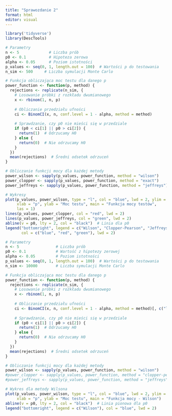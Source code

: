 ---
title: "Sprawozdanie 2"
format: html
editor: visual
---

```{r}
library('tidyverse')
library(DescTools)
```

```{r}
# Parametry
n <- 5             # Liczba prób
p0 <- 0.1          # Hipoteza zerowa
alpha <- 0.05      # Poziom istotności
p_values <- seq(0, 1, length.out = 100)  # Wartości p do testowania
n_sim <- 500     # Liczba symulacji Monte Carlo

```

```{r}
# Funkcja obliczająca moc testu dla danego p
power_function <- function(p, method) {
  rejections <- replicate(n_sim, {
    # Losowanie próbki z rozkładu dwumianowego
    x <- rbinom(1, n, p)
    
    # Obliczanie przedziału ufności
    ci <- BinomCI(x, n, conf.level = 1 - alpha, method = method)
    
    # Sprawdzanie, czy p0 nie mieści się w przedziale
    if (p0 < ci[1] || p0 > ci[2]) {
      return(1)  # Odrzucamy H0
    } else {
      return(0)  # Nie odrzucamy H0
    }
  })
  mean(rejections)  # Średni odsetek odrzuceń
}
```

```{r}
# Obliczanie funkcji mocy dla każdej metody
power_wilson <- sapply(p_values, power_function, method = "wilson")
power_clopper <- sapply(p_values, power_function, method = "exact")
power_jeffreys <- sapply(p_values, power_function, method = "jeffreys")

```

```{r}
# Wykresy
plot(p_values, power_wilson, type = "l", col = "blue", lwd = 2, ylim = c(0, 1),
     xlab = "p", ylab = "Moc testu", main = "Funkcja mocy testów", 
     las = 1)
lines(p_values, power_clopper, col = "red", lwd = 2)
lines(p_values, power_jeffreys, col = "green", lwd = 2)
abline(v = p0, lty = 2, col = "black")  # Linia dla p0
legend("bottomright", legend = c("Wilson", "Clopper-Pearson", "Jeffreys"),
       col = c("blue", "red", "green"), lwd = 2)
```

```{r}
# Parametry
n <- 5                # Liczba prób
p0 <- 0.1             # Wartość z hipotezy zerowej
alpha <- 0.05         # Poziom istotności
p_values <- seq(0, 1, length.out = 100)  # Wartości p do testowania
n_sim <- 10000        # Liczba symulacji Monte Carlo

# Funkcja obliczająca moc testu dla danego p
power_function <- function(p, method) {
  rejections <- replicate(n_sim, {
    # Losowanie próbki z rozkładu dwumianowego
    x <- rbinom(1, n, p)
    
    # Obliczanie przedziału ufności
    ci <- BinomCI(x, n, conf.level = 1 - alpha, method = method)[, c("lwr.ci", "upr.ci")]
    
    # Sprawdzanie, czy p0 nie mieści się w przedziale
    if (p0 < ci[1] || p0 > ci[2]) {
      return(1)  # Odrzucamy H0
    } else {
      return(0)  # Nie odrzucamy H0
    }
  })
  mean(rejections)  # Średni odsetek odrzuceń
}

# Obliczanie funkcji mocy dla każdej metody
power_wilson <- sapply(p_values, power_function, method = "wilson")
#power_clopper <- sapply(p_values, power_function, method = "clopper-pearson")
#power_jeffreys <- sapply(p_values, power_function, method = "jeffreys")

# Wykres dla metody Wilsona
plot(p_values, power_wilson, type = "l", col = "blue", lwd = 2, ylim = c(0, 1),
     xlab = "p", ylab = "Moc testu", main = "Funkcja mocy - Wilson")
abline(v = p0, lty = 2, col = "black")  # Linia pionowa dla p0
legend("bottomright", legend = c("Wilson"), col = "blue", lwd = 2)



```
